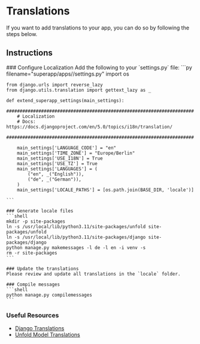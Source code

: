 
# Translations
If you want to add translations to your app, you can do so by following the steps below.

## Instructions
<Steps>
    ### Configure Localization
    Add the following to your `settings.py` file:
    ```py filename="superapp/apps/<your_app_name>/settings.py"
    import os

    from django.urls import reverse_lazy
    from django.utils.translation import gettext_lazy as _

    def extend_superapp_settings(main_settings):
        ######################################################################
        # Localization
        # Docs: https://docs.djangoproject.com/en/5.0/topics/i18n/translation/
        ######################################################################

        main_settings['LANGUAGE_CODE'] = "en"
        main_settings['TIME_ZONE'] = "Europe/Berlin"
        main_settings['USE_I18N'] = True
        main_settings['USE_TZ'] = True
        main_settings['LANGUAGES'] = (
            ("en", _("English")),
            ("de", _("German")),
        )
        main_settings['LOCALE_PATHS'] = [os.path.join(BASE_DIR, 'locale')]

    ```

    ### Generate locale files
    ```shell
    mkdir -p site-packages
    ln -s /usr/local/lib/python3.11/site-packages/unfold site-packages/unfold
    ln -s /usr/local/lib/python3.11/site-packages/django site-packages/django
    python manage.py makemessages -l de -l en -i venv -s
    rm -r site-packages
    ```

    ### Update the translations
    Please review and update all translations in the `locale` folder.

    ### Compile messages
    ```shell
    python manage.py compilemessages
    ```
</Steps>

### Useful Resources

- [Django Translations](https://docs.djangoproject.com/en/5.0/topics/i18n/translation/)
- [Unfold Model Translations](https://github.com/unfoldadmin/django-unfold?tab=readme-ov-file#django-modeltranslation)
